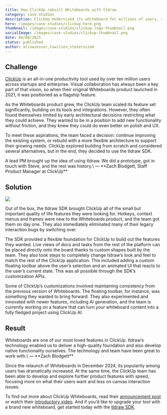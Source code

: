 ```yaml
---
title: How ClickUp rebuilt Whiteboards with tldraw
category: case-studies
description: ClickUp modernized its whiteboard for millions of users, replacing legacy infrastructure with the tldraw SDK.
hero: /images/case-studies/clickup-hero.png
thumbnail: /images/case-studies/clickup-logo-thumbnail.png
socialImage: /images/case-studies/clickup-thumbnail.png
date: 04/08/2025
status: published
author: alixwiesser,luwilson,steveruizok
---
```


## Challenge

[ClickUp](https://clickup.com) is an all-in-one productivity tool used by over ten million users across startups and enterprise. Visual collaboration has always been a key part of that vision, so when their original Whiteboards product launched in 2021, it was positioned as a flagship feature.

As the Whiteboards product grew, the ClickUp team scaled its feature set significantly, building on its tools and integrations. However, they often found themselves limited by early architectural decisions restricting what they could achieve. They wanted to be in a position to add new functionality without friction, and they knew they could do even better on polish and UX.

To meet these aspirations, the team faced a decision: continue improving the existing system, or rebuild with a more flexible architecture to support their growing needs. ClickUp explored building from scratch and considered several alternatives, but in the end, they decided to use the tldraw SDK.

<Callout type="quote">
A lead PM brought up the idea of using tldraw. We did a prototype, got in touch with Steve, and the rest was history.\
— **Zach Blodgett, Staff Product Manager at ClickUp**

</Callout>

## Solution

<Image src="/images/case-studies/clickup-content.png" />

Out of the box, the tldraw SDK brought ClickUp all of the small but important quality of life features they were looking for. Hotkeys, context menus and frames were new to the Whiteboards product, and the team got them on day one. They also immediately eliminated many of their legacy interaction bugs by switching over.

The SDK provided a flexible foundation for ClickUp to build out the features they wanted. Live views of docs and tasks from the rest of the platform can be placed directly onto the board thanks to custom shapes built by the team. They also took steps to completely change tldraw’s look and feel to match the rest of the ClickUp application. This included adding a custom floating toolbar above the user’s selection and an animated UI that reacts to the user’s current state. This was all possible through the SDK’s customization APIs.

Some of ClickUp’s customizations involved maintaining consistency from the previous version of Whiteboards. The floating toolbar, for instance, was something they wanted to bring forward. They also experimented and innovated with newer features, including AI generation, and the team is currently working on a feature that can turn your whiteboard content into a fully fledged project using ClickUp AI.

## Result

<Callout type="quote">
Whiteboards are one of our most loved features in ClickUp. tldraw’s technology enabled us to deliver a high-quality foundation and also develop native functionality ourselves. The technology and team have been great to work with.\
— **Zach Blodgett**

</Callout>

Since the relaunch of Whiteboards in December 2024, its popularity among users has dramatically increased. At the same time, the ClickUp team has been able to develop and explore further product features with speed, focusing more on what their users want and less on canvas interaction issues.

To find out more about ClickUp Whiteboards, read their [announcement post](https://clickup.com/blog/launching-clickup-whiteboards/) or watch their [introductory video](https://www.youtube.com/watch?v=IjLWtKll3To). And if you’d like to upgrade your tool with a brand new whiteboard, get started today with the [tldraw SDK](https://tldraw.dev/).

<YouTube src="https://www.youtube.com/watch?v=IjLWtKll3To" />
